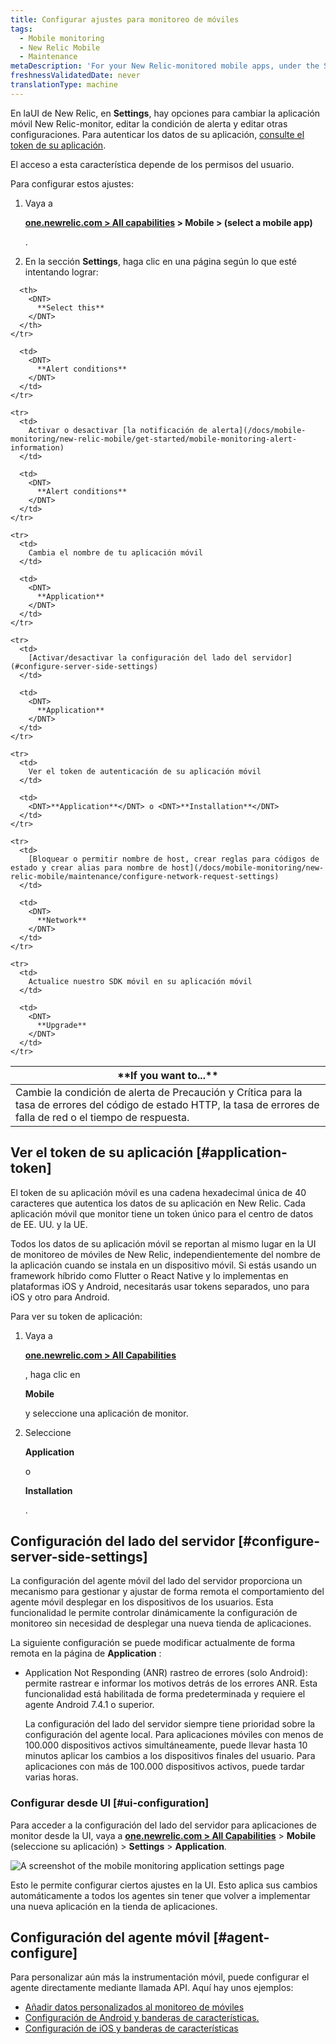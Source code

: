 ```yaml
---
title: Configurar ajustes para monitoreo de móviles
tags:
  - Mobile monitoring
  - New Relic Mobile
  - Maintenance
metaDescription: 'For your New Relic-monitored mobile apps, under the Settings tab there are options for editing various settings.'
freshnessValidatedDate: never
translationType: machine
---
```



En laUI <InlinePopover type="mobile"/>de New Relic, en <DNT>**Settings**</DNT>, hay opciones para cambiar la aplicación móvil New Relic-monitor, editar la condición de alerta y editar otras configuraciones. Para autenticar los datos de su aplicación, [consulte el token de su aplicación](/docs/mobile-monitoring/new-relic-mobile/maintenance/configure-settings-for-mobile-monitoring/#application-token).

<Callout variant="important">
  El acceso a esta característica depende de los permisos del usuario.
</Callout>

Para configurar estos ajustes:

1. Vaya a

   <DNT>**[one.newrelic.com > All capabilities](https://one.newrelic.com/all-capabilities) > Mobile > (select a mobile app)**</DNT>

   .

2. En la sección **Settings**, haga clic en una página según lo que esté intentando lograr:

<table>
  <thead>
    <tr>
      <th width={350}>
        <DNT>
          **If you want to...**
        </DNT>
      </th>

      <th>
        <DNT>
          **Select this**
        </DNT>
      </th>
    </tr>
  </thead>

  <tbody>
    <tr>
      <td>
        Cambie la condición de alerta de Precaución y Crítica para la tasa de errores del código de estado HTTP, la tasa de errores de falla de red o el tiempo de respuesta.
      </td>

      <td>
        <DNT>
          **Alert conditions**
        </DNT>
      </td>
    </tr>

    <tr>
      <td>
        Activar o desactivar [la notificación de alerta](/docs/mobile-monitoring/new-relic-mobile/get-started/mobile-monitoring-alert-information)
      </td>

      <td>
        <DNT>
          **Alert conditions**
        </DNT>
      </td>
    </tr>

    <tr>
      <td>
        Cambia el nombre de tu aplicación móvil
      </td>

      <td>
        <DNT>
          **Application**
        </DNT>
      </td>
    </tr>

    <tr>
      <td>
        [Activar/desactivar la configuración del lado del servidor](#configure-server-side-settings)
      </td>

      <td>
        <DNT>
          **Application**
        </DNT>
      </td>
    </tr>

    <tr>
      <td>
        Ver el token de autenticación de su aplicación móvil
      </td>

      <td>
        <DNT>**Application**</DNT> o <DNT>**Installation**</DNT>
      </td>
    </tr>

    <tr>
      <td>
        [Bloquear o permitir nombre de host, crear reglas para códigos de estado y crear alias para nombre de host](/docs/mobile-monitoring/new-relic-mobile/maintenance/configure-network-request-settings)
      </td>

      <td>
        <DNT>
          **Network**
        </DNT>
      </td>
    </tr>

    <tr>
      <td>
        Actualice nuestro SDK móvil en su aplicación móvil
      </td>

      <td>
        <DNT>
          **Upgrade**
        </DNT>
      </td>
    </tr>
  </tbody>
</table>

## Ver el token de su aplicación [#application-token]

El token de su aplicación móvil es una cadena hexadecimal única de 40 caracteres que autentica los datos de su aplicación en New Relic. Cada aplicación móvil que monitor tiene un token único para el centro de datos de EE. UU. y la UE.

Todos los datos de su aplicación móvil se reportan al mismo lugar en la UI de monitoreo de móviles de New Relic, independientemente del nombre de la aplicación cuando se instala en un dispositivo móvil. Si estás usando un framework híbrido como Flutter o React Native y lo implementas en plataformas iOS y Android, necesitarás usar tokens separados, uno para iOS y otro para Android.

Para ver su token de aplicación:

1. Vaya a

   <DNT>**[one.newrelic.com > All Capabilities](https://one.newrelic.com/all-capabilities)**</DNT>

   , haga clic en

   <DNT>**Mobile**</DNT>

   y seleccione una aplicación de monitor.

2. Seleccione

   <DNT>**Application**</DNT>

   o

   <DNT>**Installation**</DNT>

   .

## Configuración del lado del servidor [#configure-server-side-settings]

La configuración del agente móvil del lado del servidor proporciona un mecanismo para gestionar y ajustar de forma remota el comportamiento del agente móvil desplegar en los dispositivos de los usuarios. Esta funcionalidad le permite controlar dinámicamente la configuración de monitoreo sin necesidad de desplegar una nueva tienda de aplicaciones.

La siguiente configuración se puede modificar actualmente de forma remota en la página de **Application** :

* Application Not Responding (ANR) rastreo de errores (solo Android): permite rastrear e informar los motivos detrás de los errores ANR. Esta funcionalidad está habilitada de forma predeterminada y requiere el agente Android 7.4.1 o superior.

  <Callout variant="important">La configuración del lado del servidor siempre tiene prioridad sobre la configuración del agente local. Para aplicaciones móviles con menos de 100.000 dispositivos activos simultáneamente, puede llevar hasta 10 minutos aplicar los cambios a los dispositivos finales del usuario. Para aplicaciones con más de 100.000 dispositivos activos, puede tardar varias horas.</Callout>

### Configurar desde UI [#ui-configuration]

Para acceder a la configuración del lado del servidor para aplicaciones de monitor desde la UI, vaya a <DNT>**[one.newrelic.com > All Capabilities](https://one.newrelic.com/all-capabilities)**</DNT> > <DNT>**Mobile**</DNT> (seleccione su aplicación) > <DNT>**Settings**</DNT> > <DNT>**Application**</DNT>.

<img
  title="Mobile monitoring application settings"
  alt="A screenshot of the mobile monitoring application settings page"
  src={mobileMobileAppSettings}
/>

Esto le permite configurar ciertos ajustes en la UI. Esto aplica sus cambios automáticamente a todos los agentes sin tener que volver a implementar una nueva aplicación en la tienda de aplicaciones.

## Configuración del agente móvil [#agent-configure]

Para personalizar aún más la instrumentación móvil, puede configurar el agente directamente mediante llamada API. Aquí hay unos ejemplos:

* [Añadir datos personalizados al monitoreo de móviles](/docs/mobile-monitoring/new-relic-mobile/maintenance/add-custom-data-new-relic-mobile)
* [Configuración de Android y banderas de características.](/docs/mobile-monitoring/new-relic-mobile-android/install-configure/android-agent-configuration-feature-flags)
* [Configuración de iOS y banderas de características](/docs/mobile-monitoring/new-relic-mobile-ios/api-guides/ios-agent-configuration-feature-flags)